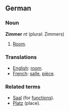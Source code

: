 ==German==
===Noun===
'''Zimmer''' ''nt'' (plural: Zimmers)

# [[Room]].

===Translations===
* [[English]]: [[room]].
* [[French]]: [[salle]], [[pièce]].

===Related terms===

* [[Saal]] (for [[function]]s).
* [[Platz]] (place).